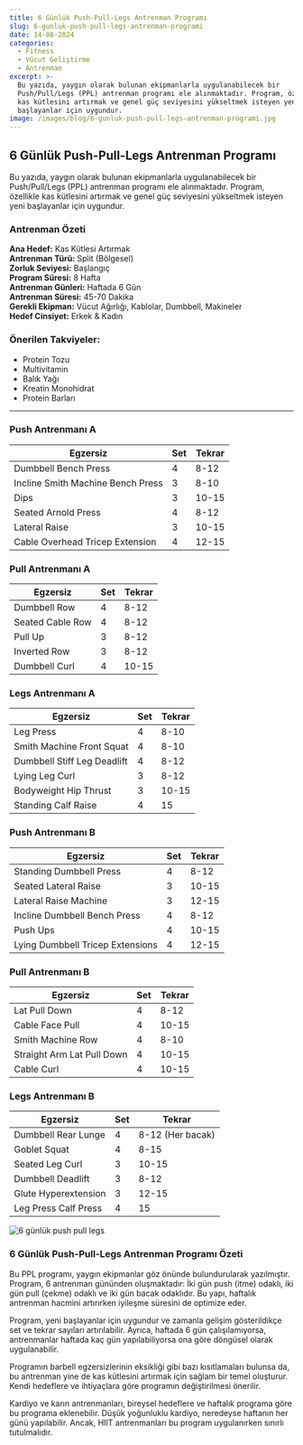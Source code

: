 ```yaml
---
title: 6 Günlük Push-Pull-Legs Antrenman Programı
slug: 6-gunluk-push-pull-legs-antrenman-programi
date: 14-08-2024
categories:
  - Fitness
  - Vücut Geliştirme
  - Antrenman
excerpt: >-
  Bu yazıda, yaygın olarak bulunan ekipmanlarla uygulanabilecek bir
  Push/Pull/Legs (PPL) antrenman programı ele alınmaktadır. Program, özellikle
  kas kütlesini artırmak ve genel güç seviyesini yükseltmek isteyen yeni
  başlayanlar için uygundur.
image: /images/blog/6-gunluk-push-pull-legs-antrenman-programi.jpg
---
```


## 6 Günlük Push-Pull-Legs Antrenman Programı

Bu yazıda, yaygın olarak bulunan ekipmanlarla uygulanabilecek bir Push/Pull/Legs (PPL) antrenman programı ele alınmaktadır. Program, özellikle kas kütlesini artırmak ve genel güç seviyesini yükseltmek isteyen yeni başlayanlar için uygundur.

### Antrenman Özeti

**Ana Hedef:** Kas Kütlesi Artırmak  
**Antrenman Türü:** Split (Bölgesel)  
**Zorluk Seviyesi:** Başlangıç  
**Program Süresi:** 8 Hafta  
**Antrenman Günleri:** Haftada 6 Gün  
**Antrenman Süresi:** 45-70 Dakika  
**Gerekli Ekipman:** Vücut Ağırlığı, Kablolar, Dumbbell, Makineler  
**Hedef Cinsiyet:** Erkek & Kadın  

### Önerilen Takviyeler:

- Protein Tozu
- Multivitamin
- Balık Yağı
- Kreatin Monohidrat
- Protein Barları

---

### Push Antrenmanı A

<table class="prose w-full table-auto text-left border-collapse border border-gray-200 dark:border-gray-600">
  <thead class="bg-gray-200 dark:bg-gray-700">
    <tr>
      <th class="border px-4 py-2 dark:border-gray-600 text-black dark:text-white">Egzersiz</th>
      <th class="border px-4 py-2 dark:border-gray-600 text-black dark:text-white">Set</th>
      <th class="border px-4 py-2 dark:border-gray-600 text-black dark:text-white">Tekrar</th>
    </tr>
  </thead>
  <tbody>
    <tr class="bg-gray-100 dark:bg-gray-800">
      <td class="border px-4 py-2 dark:border-gray-600">Dumbbell Bench Press</td>
      <td class="border px-4 py-2 dark:border-gray-600">4</td>
      <td class="border px-4 py-2 dark:border-gray-600">8-12</td>
    </tr>
    <tr>
      <td class="border px-4 py-2 dark:border-gray-600">Incline Smith Machine Bench Press</td>
      <td class="border px-4 py-2 dark:border-gray-600">3</td>
      <td class="border px-4 py-2 dark:border-gray-600">8-10</td>
    </tr>
    <tr class="bg-gray-100 dark:bg-gray-800">
      <td class="border px-4 py-2 dark:border-gray-600">Dips</td>
      <td class="border px-4 py-2 dark:border-gray-600">3</td>
      <td class="border px-4 py-2 dark:border-gray-600">10-15</td>
    </tr>
    <tr>
      <td class="border px-4 py-2 dark:border-gray-600">Seated Arnold Press</td>
      <td class="border px-4 py-2 dark:border-gray-600">4</td>
      <td class="border px-4 py-2 dark:border-gray-600">8-12</td>
    </tr>
    <tr class="bg-gray-100 dark:bg-gray-800">
      <td class="border px-4 py-2 dark:border-gray-600">Lateral Raise</td>
      <td class="border px-4 py-2 dark:border-gray-600">3</td>
      <td class="border px-4 py-2 dark:border-gray-600">10-15</td>
    </tr>
    <tr>
      <td class="border px-4 py-2 dark:border-gray-600">Cable Overhead Tricep Extension</td>
      <td class="border px-4 py-2 dark:border-gray-600">4</td>
      <td class="border px-4 py-2 dark:border-gray-600">12-15</td>
    </tr>
  </tbody>
</table>

### Pull Antrenmanı A

<table class="prose w-full table-auto text-left border-collapse border border-gray-200 dark:border-gray-600">
  <thead class="bg-gray-200 dark:bg-gray-700">
    <tr>
      <th class="border px-4 py-2 dark:border-gray-600 text-black dark:text-white">Egzersiz</th>
      <th class="border px-4 py-2 dark:border-gray-600 text-black dark:text-white">Set</th>
      <th class="border px-4 py-2 dark:border-gray-600 text-black dark:text-white">Tekrar</th>
    </tr>
  </thead>
  <tbody>
    <tr class="bg-gray-100 dark:bg-gray-800">
      <td class="border px-4 py-2 dark:border-gray-600">Dumbbell Row</td>
      <td class="border px-4 py-2 dark:border-gray-600">4</td>
      <td class="border px-4 py-2 dark:border-gray-600">8-12</td>
    </tr>
    <tr>
      <td class="border px-4 py-2 dark:border-gray-600">Seated Cable Row</td>
      <td class="border px-4 py-2 dark:border-gray-600">4</td>
      <td class="border px-4 py-2 dark:border-gray-600">8-12</td>
    </tr>
    <tr class="bg-gray-100 dark:bg-gray-800">
      <td class="border px-4 py-2 dark:border-gray-600">Pull Up</td>
      <td class="border px-4 py-2 dark:border-gray-600">3</td>
      <td class="border px-4 py-2 dark:border-gray-600">8-12</td>
    </tr>
    <tr>
      <td class="border px-4 py-2 dark:border-gray-600">Inverted Row</td>
      <td class="border px-4 py-2 dark:border-gray-600">3</td>
      <td class="border px-4 py-2 dark:border-gray-600">8-12</td>
    </tr>
    <tr class="bg-gray-100 dark:bg-gray-800">
      <td class="border px-4 py-2 dark:border-gray-600">Dumbbell Curl</td>
      <td class="border px-4 py-2 dark:border-gray-600">4</td>
      <td class="border px-4 py-2 dark:border-gray-600">10-15</td>
    </tr>
  </tbody>
</table>

### Legs Antrenmanı A

<table class="prose w-full table-auto text-left border-collapse border border-gray-200 dark:border-gray-600">
  <thead class="bg-gray-200 dark:bg-gray-700">
    <tr>
      <th class="border px-4 py-2 dark:border-gray-600 text-black dark:text-white">Egzersiz</th>
      <th class="border px-4 py-2 dark:border-gray-600 text-black dark:text-white">Set</th>
      <th class="border px-4 py-2 dark:border-gray-600 text-black dark:text-white">Tekrar</th>
    </tr>
  </thead>
  <tbody>
    <tr class="bg-gray-100 dark:bg-gray-800">
      <td class="border px-4 py-2 dark:border-gray-600">Leg Press</td>
      <td class="border px-4 py-2 dark:border-gray-600">4</td>
      <td class="border px-4 py-2 dark:border-gray-600">8-10</td>
    </tr>
    <tr>
      <td class="border px-4 py-2 dark:border-gray-600">Smith Machine Front Squat</td>
      <td class="border px-4 py-2 dark:border-gray-600">4</td>
      <td class="border px-4 py-2 dark:border-gray-600">8-10</td>
    </tr>
    <tr class="bg-gray-100 dark:bg-gray-800">
      <td class="border px-4 py-2 dark:border-gray-600">Dumbbell Stiff Leg Deadlift</td>
      <td class="border px-4 py-2 dark:border-gray-600">4</td>
      <td class="border px-4 py-2 dark:border-gray-600">8-12</td>
    </tr>
    <tr>
      <td class="border px-4 py-2 dark:border-gray-600">Lying Leg Curl</td>
      <td class="border px-4 py-2 dark:border-gray-600">3</td>
      <td class="border px-4 py-2 dark:border-gray-600">8-12</td>
    </tr>
    <tr class="bg-gray-100 dark:bg-gray-800">
      <td class="border px-4 py-2 dark:border-gray-600">Bodyweight Hip Thrust</td>
      <td class="border px-4 py-2 dark:border-gray-600">3</td>
      <td class="border px-4 py-2 dark:border-gray-600">10-15</td>
    </tr>
    <tr>
      <td class="border px-4 py-2 dark:border-gray-600">Standing Calf Raise</td>
      <td class="border px-4 py-2 dark:border-gray-600">4</td>
      <td class="border px-4 py-2 dark:border-gray-600">15</td>
    </tr>
  </tbody>
</table>

### Push Antrenmanı B

<table class="prose w-full table-auto text-left border-collapse border border-gray-200 dark:border-gray-600">
  <thead class="bg-gray-200 dark:bg-gray-700">
    <tr>
      <th class="border px-4 py-2 dark:border-gray-600 text-black dark:text-white">Egzersiz</th>
      <th class="border px-4 py-2 dark:border-gray-600 text-black dark:text-white">Set</th>
      <th class="border px-4 py-2 dark:border-gray-600 text-black dark:text-white">Tekrar</th>
    </tr>
  </thead>
  <tbody>
    <tr class="bg-gray-100 dark:bg-gray-800">
      <td class="border px-4 py-2 dark:border-gray-600">Standing Dumbbell Press</td>
      <td class="border px-4 py-2 dark:border-gray-600">4</td>
      <td class="border px-4 py-2 dark:border-gray-600">8-12</td>
    </tr>
    <tr>
      <td class="border px-4 py-2 dark:border-gray-600">Seated Lateral Raise</td>
      <td class="border px-4 py-2 dark:border-gray-600">3</td>
      <td class="border px-4 py-2 dark:border-gray-600">10-15</td>
    </tr>
    <tr class="bg-gray-100 dark:bg-gray-800">
      <td class="border px-4 py-2 dark:border-gray-600">Lateral Raise Machine</td>
      <td class="border px-4 py-2 dark:border-gray-600">3</td>
      <td class="border px-4 py-2 dark:border-gray-600">12-15</td>
    </tr>
    <tr>
      <td class="border px-4 py-2 dark:border-gray-600">Incline Dumbbell Bench Press</td>
      <td class="border px-4 py-2 dark:border-gray-600">4</td>
      <td class="border px-4 py-2 dark:border-gray-600">8-12</td>
    </tr>
    <tr class="bg-gray-100 dark:bg-gray-800">
      <td class="border px-4 py-2 dark:border-gray-600">Push Ups</td>
      <td class="border px-4 py-2 dark:border-gray-600">4</td>
      <td class="border px-4 py-2 dark:border-gray-600">10-15</td>
    </tr>
    <tr>
      <td class="border px-4 py-2 dark:border-gray-600">Lying Dumbbell Tricep Extensions</td>
      <td class="border px-4 py-2 dark:border-gray-600">4</td>
      <td class="border px-4 py-2 dark:border-gray-600">12-15</td>
    </tr>
  </tbody>
</table>

### Pull Antrenmanı B

<table class="prose w-full table-auto text-left border-collapse border border-gray-200 dark:border-gray-600">
  <thead class="bg-gray-200 dark:bg-gray-700">
    <tr>
      <th class="border px-4 py-2 dark:border-gray-600 text-black dark:text-white">Egzersiz</th>
      <th class="border px-4 py-2 dark:border-gray-600 text-black dark:text-white">Set</th>
      <th class="border px-4 py-2 dark:border-gray-600 text-black dark:text-white">Tekrar</th>
    </tr>
  </thead>
  <tbody>
    <tr class="bg-gray-100 dark:bg-gray-800">
      <td class="border px-4 py-2 dark:border-gray-600">Lat Pull Down</td>
      <td class="border px-4 py-2 dark:border-gray-600">4</td>
      <td class="border px-4 py-2 dark:border-gray-600">8-12</td>
    </tr>
    <tr>
      <td class="border px-4 py-2 dark:border-gray-600">Cable Face Pull</td>
      <td class="border px-4 py-2 dark:border-gray-600">4</td>
      <td class="border px-4 py-2 dark:border-gray-600">10-15</td>
    </tr>
    <tr class="bg-gray-100 dark:bg-gray-800">
      <td class="border px-4 py-2 dark:border-gray-600">Smith Machine Row</td>
      <td class="border px-4 py-2 dark:border-gray-600">4</td>
      <td class="border px-4 py-2 dark:border-gray-600">8-10</td>
    </tr>
    <tr>
      <td class="border px-4 py-2 dark:border-gray-600">Straight Arm Lat Pull Down</td>
      <td class="border px-4 py-2 dark:border-gray-600">4</td>
      <td class="border px-4 py-2 dark:border-gray-600">10-15</td>
    </tr>
    <tr>
      <td class="border px-4 py-2 dark:border-gray-600">Cable Curl</td>
      <td class="border px-4 py-2 dark:border-gray-600">4</td>
      <td class="border px-4 py-2 dark:border-gray-600">10-15</td>
    </tr>
  </tbody>
</table>

### Legs Antrenmanı B

<table class="prose w-full table-auto text-left border-collapse border border-gray-200 dark:border-gray-600">
  <thead class="bg-gray-200 dark:bg-gray-700">
    <tr>
      <th class="border px-4 py-2 dark:border-gray-600 text-black dark:text-white">Egzersiz</th>
      <th class="border px-4 py-2 dark:border-gray-600 text-black dark:text-white">Set</th>
      <th class="border px-4 py-2 dark:border-gray-600 text-black dark:text-white">Tekrar</th>
    </tr>
  </thead>
  <tbody>
    <tr class="bg-gray-100 dark:bg-gray-800">
      <td class="border px-4 py-2 dark:border-gray-600">Dumbbell Rear Lunge</td>
      <td class="border px-4 py-2 dark:border-gray-600">4</td>
      <td class="border px-4 py-2 dark:border-gray-600">8-12 (Her bacak)</td>
    </tr>
    <tr>
      <td class="border px-4 py-2 dark:border-gray-600">Goblet Squat</td>
      <td class="border px-4 py-2 dark:border-gray-600">4</td>
      <td class="border px-4 py-2 dark:border-gray-600">8-15</td>
    </tr>
    <tr class="bg-gray-100 dark:bg-gray-800">
      <td class="border px-4 py-2 dark:border-gray-600">Seated Leg Curl</td>
      <td class="border px-4 py-2 dark:border-gray-600">3</td>
      <td class="border px-4 py-2 dark:border-gray-600">10-15</td>
    </tr>
    <tr>
      <td class="border px-4 py-2 dark:border-gray-600">Dumbbell Deadlift</td>
      <td class="border px-4 py-2 dark:border-gray-600">3</td>
      <td class="border px-4 py-2 dark:border-gray-600">8-12</td>
    </tr>
    <tr>
      <td class="border px-4 py-2 dark:border-gray-600">Glute Hyperextension</td>
      <td class="border px-4 py-2 dark:border-gray-600">3</td>
      <td class="border px-4 py-2 dark:border-gray-600">12-15</td>
    </tr>
    <tr>
      <td class="border px-4 py-2 dark:border-gray-600">Leg Press Calf Press</td>
      <td class="border px-4 py-2 dark:border-gray-600">4</td>
      <td class="border px-4 py-2 dark:border-gray-600">15</td>
    </tr>
  </tbody>
</table>
<img src="/images/blog/ppl.jpg" alt="6 günlük push pull legs" className="w-full" />

### 6 Günlük Push-Pull-Legs Antrenman Programı Özeti

Bu PPL programı, yaygın ekipmanlar göz önünde bulundurularak yazılmıştır. Program, 6 antrenman gününden oluşmaktadır: İki gün push (itme) odaklı, iki gün pull (çekme) odaklı ve iki gün bacak odaklıdır. Bu yapı, haftalık antrenman hacmini artırırken iyileşme süresini de optimize eder.

Program, yeni başlayanlar için uygundur ve zamanla gelişim gösterildikçe set ve tekrar sayıları artırılabilir. Ayrıca, haftada 6 gün çalışılamıyorsa, antrenmanlar haftada kaç gün yapılabiliyorsa ona göre döngüsel olarak uygulanabilir.

Programın barbell egzersizlerinin eksikliği gibi bazı kısıtlamaları bulunsa da, bu antrenman yine de kas kütlesini artırmak için sağlam bir temel oluşturur. Kendi hedeflere ve ihtiyaçlara göre programın değiştirilmesi önerilir.

Kardiyo ve karın antrenmanları, bireysel hedeflere ve haftalık programa göre bu programa eklenebilir. Düşük yoğunluklu kardiyo, neredeyse haftanın her günü yapılabilir. Ancak, HIIT antrenmanları bu program uygulanırken sınırlı tutulmalıdır.
